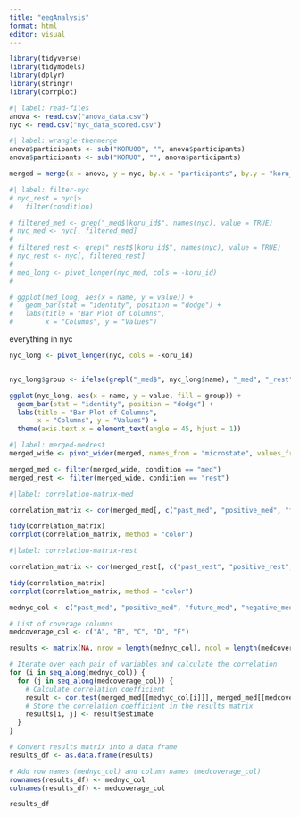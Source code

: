 ```yaml
---
title: "eegAnalysis"
format: html
editor: visual
---
```


```r
library(tidyverse)
library(tidymodels)
library(dplyr)
library(stringr)
library(corrplot)
```

```r
#| label: read-files
anova <- read.csv("anova_data.csv")
nyc <- read.csv("nyc_data_scored.csv")
```

```r
#| label: wrangle-thenmerge
anova$participants <- sub("KORU00", "", anova$participants)
anova$participants <- sub("KORU0", "", anova$participants)

merged = merge(x = anova, y = nyc, by.x = "participants", by.y = "koru_id")

```

```r
#| label: filter-nyc
# nyc_rest = nyc|>
#   filter(condition)

# filtered_med <- grep("_med$|koru_id$", names(nyc), value = TRUE)
# nyc_med <- nyc[, filtered_med]
# 
# filtered_rest <- grep("_rest$|koru_id$", names(nyc), value = TRUE)
# nyc_rest <- nyc[, filtered_rest]
# 
# med_long <- pivot_longer(nyc_med, cols = -koru_id)
# 

# ggplot(med_long, aes(x = name, y = value)) +
#   geom_bar(stat = "identity", position = "dodge") +
#   labs(title = "Bar Plot of Columns",
#        x = "Columns", y = "Values") 
```

everything in nyc

```r
nyc_long <- pivot_longer(nyc, cols = -koru_id)


nyc_long$group <- ifelse(grepl("_med$", nyc_long$name), "_med", "_rest")

ggplot(nyc_long, aes(x = name, y = value, fill = group)) +
  geom_bar(stat = "identity", position = "dodge") +
  labs(title = "Bar Plot of Columns",
       x = "Columns", y = "Values") +
  theme(axis.text.x = element_text(angle = 45, hjust = 1))
```

```r
#| label: merged-medrest
merged_wide <- pivot_wider(merged, names_from = "microstate", values_from = "coverage")

merged_med <- filter(merged_wide, condition == "med")
merged_rest <- filter(merged_wide, condition == "rest")


```

```r
#|label: correlation-matrix-med

correlation_matrix <- cor(merged_med[, c("past_med", "positive_med", "future_med", "negative_med", "friends_med", "A", "B", "C", "D", "F")])

tidy(correlation_matrix)
corrplot(correlation_matrix, method = "color")
```

```r
#|label: correlation-matrix-rest

correlation_matrix <- cor(merged_rest[, c("past_rest", "positive_rest", "future_rest", "negative_rest", "friends_rest", "A", "B", "C", "D", "F")])

tidy(correlation_matrix)
corrplot(correlation_matrix, method = "color")
```

```r

mednyc_col <- c("past_med", "positive_med", "future_med", "negative_med", "friends_med")

# List of coverage columns
medcoverage_col <- c("A", "B", "C", "D", "F")

results <- matrix(NA, nrow = length(mednyc_col), ncol = length(medcoverage_col))

# Iterate over each pair of variables and calculate the correlation
for (i in seq_along(mednyc_col)) {
  for (j in seq_along(medcoverage_col)) {
    # Calculate correlation coefficient
    result <- cor.test(merged_med[[mednyc_col[i]]], merged_med[[medcoverage_col[j]]])
    # Store the correlation coefficient in the results matrix
    results[i, j] <- result$estimate
  }
}

# Convert results matrix into a data frame
results_df <- as.data.frame(results)

# Add row names (mednyc_col) and column names (medcoverage_col)
rownames(results_df) <- mednyc_col
colnames(results_df) <- medcoverage_col

results_df
```

```r


```

```r

```
